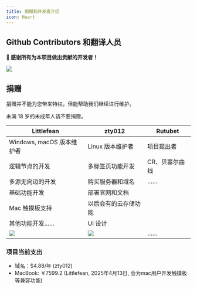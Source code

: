```yaml
---
title: 捐赠和开发者介绍
icon: Heart
---
```


## Github Contributors 和翻译人员

**💖 感谢所有为本项目做出贡献的开发者！**

<a href="https://github.com/LiRenTech/project-graph/graphs/contributors">
  <img src="https://contrib.rocks/image?repo=LiRenTech/project-graph" />
</a>

## 捐赠

<Callout>捐赠并不能为您带来特权，但能帮助我们继续进行维护。</Callout>

<Callout type="warn">未满 18 岁的未成年人请不要捐赠。</Callout>

| Littlefean                       | zty012                       | Rutubet        |
| -------------------------------- | ---------------------------- | -------------- |
| Windows, macOS 版本维护者        | Linux 版本维护者             | 项目提出者     |
| 逻辑节点的开发                   | 多标签页功能开发             | CR、贝塞尔曲线 |
| 多源无向边的开发                 | 购买服务器和域名             | ……             |
| 基础功能开发                     | 部署官网和文档               |                |
| Mac 触摸板支持                   | 以后会有的云存储功能         |                |
| 其他功能开发……                   | UI 设计                      |                |
| ![](@/img/donate-littlefean.png) | ![](@/img/donate-zty012.png) | ……             |

### 项目当前支出

- 域名：$4.88/年 (zty012)
- MacBook: ￥7599.2 (Littlefean, 2025年4月13日, 会为mac用户开发触摸板等兼容功能)
